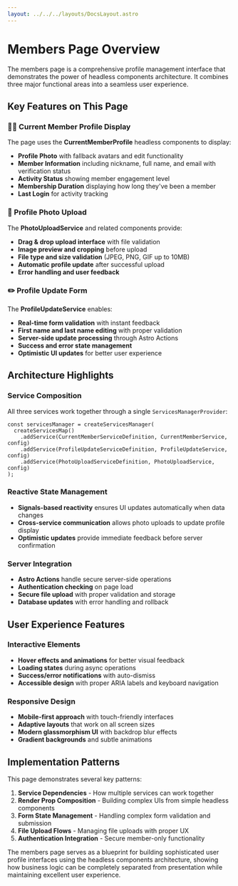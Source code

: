 ```yaml
---
layout: ../../../layouts/DocsLayout.astro
---
```


# Members Page Overview

The members page is a comprehensive profile management interface that demonstrates the power of headless components architecture. It combines three major functional areas into a seamless user experience.

## Key Features on This Page

### 🧑‍💼 Current Member Profile Display

The page uses the **CurrentMemberProfile** headless components to display:

- **Profile Photo** with fallback avatars and edit functionality
- **Member Information** including nickname, full name, and email with verification status
- **Activity Status** showing member engagement level
- **Membership Duration** displaying how long they've been a member
- **Last Login** for activity tracking

### 📸 Profile Photo Upload

The **PhotoUploadService** and related components provide:

- **Drag & drop upload interface** with file validation
- **Image preview and cropping** before upload
- **File type and size validation** (JPEG, PNG, GIF up to 10MB)
- **Automatic profile update** after successful upload
- **Error handling and user feedback**

### ✏️ Profile Update Form

The **ProfileUpdateService** enables:

- **Real-time form validation** with instant feedback
- **First name and last name editing** with proper validation
- **Server-side update processing** through Astro Actions
- **Success and error state management**
- **Optimistic UI updates** for better user experience

## Architecture Highlights

### Service Composition

All three services work together through a single `ServicesManagerProvider`:

```tsx
const servicesManager = createServicesManager(
  createServicesMap()
    .addService(CurrentMemberServiceDefinition, CurrentMemberService, config)
    .addService(ProfileUpdateServiceDefinition, ProfileUpdateService, config)
    .addService(PhotoUploadServiceDefinition, PhotoUploadService, config)
);
```

### Reactive State Management

- **Signals-based reactivity** ensures UI updates automatically when data changes
- **Cross-service communication** allows photo uploads to update profile display
- **Optimistic updates** provide immediate feedback before server confirmation

### Server Integration

- **Astro Actions** handle secure server-side operations
- **Authentication checking** on page load
- **Secure file upload** with proper validation and storage
- **Database updates** with error handling and rollback

## User Experience Features

### Interactive Elements

- **Hover effects and animations** for better visual feedback
- **Loading states** during async operations
- **Success/error notifications** with auto-dismiss
- **Accessible design** with proper ARIA labels and keyboard navigation

### Responsive Design

- **Mobile-first approach** with touch-friendly interfaces
- **Adaptive layouts** that work on all screen sizes
- **Modern glassmorphism UI** with backdrop blur effects
- **Gradient backgrounds** and subtle animations

## Implementation Patterns

This page demonstrates several key patterns:

1. **Service Dependencies** - How multiple services can work together
2. **Render Prop Composition** - Building complex UIs from simple headless components
3. **Form State Management** - Handling complex form validation and submission
4. **File Upload Flows** - Managing file uploads with proper UX
5. **Authentication Integration** - Secure member-only functionality

The members page serves as a blueprint for building sophisticated user profile interfaces using the headless components architecture, showing how business logic can be completely separated from presentation while maintaining excellent user experience.
